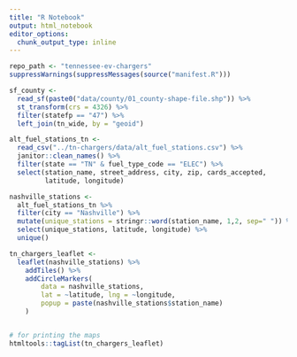 ```yaml
---
title: "R Notebook"
output: html_notebook
editor_options: 
  chunk_output_type: inline
---
```




```r
repo_path <- "tennessee-ev-chargers"
suppressWarnings(suppressMessages(source("manifest.R")))
```


```r
sf_county <-
  read_sf(paste0("data/county/01_county-shape-file.shp")) %>% 
  st_transform(crs = 4326) %>% 
  filter(statefp == "47") %>% 
  left_join(tn_wide, by = "geoid")

alt_fuel_stations_tn <- 
  read_csv("../tn-chargers/data/alt_fuel_stations.csv") %>%
  janitor::clean_names() %>%
  filter(state == "TN" & fuel_type_code == "ELEC") %>%
  select(station_name, street_address, city, zip, cards_accepted, 
         latitude, longitude)
```


```r
nashville_stations <- 
  alt_fuel_stations_tn %>% 
  filter(city == "Nashville") %>% 
  mutate(unique_stations = stringr::word(station_name, 1,2, sep=" ")) %>% 
  select(unique_stations, latitude, longitude) %>%
  unique()

tn_chargers_leaflet <- 
  leaflet(nashville_stations) %>% 
    addTiles() %>% 
    addCircleMarkers(
        data = nashville_stations,
        lat = ~latitude, lng = ~longitude, 
        popup = paste(nashville_stations$station_name)
    )


# for printing the maps
htmltools::tagList(tn_chargers_leaflet)
```

